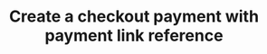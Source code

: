 ---
title: Create a checkout payment with payment link reference
openapi: post /api/v1/paymentlink/initiate
---